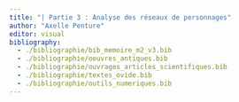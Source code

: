 ```yaml
---
title: "| Partie 3 : Analyse des réseaux de personnages"
author: "Axelle Penture"
editor: visual
bibliography: 
  - ./bibliographie/bib_memoire_m2_v3.bib
  - ./bibliographie/oeuvres_antiques.bib
  - ./bibliographie/ouvrages_articles_scientifiques.bib
  - ./bibliographie/textes_ovide.bib
  - ./bibliographie/outils_numeriques.bib
---
```

